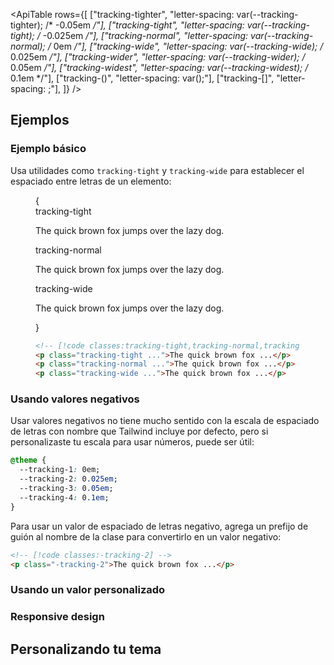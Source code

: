 

<ApiTable
  rows={[
    ["tracking-tighter", "letter-spacing: var(--tracking-tighter); /* -0.05em */"],
    ["tracking-tight", "letter-spacing: var(--tracking-tight); /* -0.025em */"],
    ["tracking-normal", "letter-spacing: var(--tracking-normal); /* 0em */"],
    ["tracking-wide", "letter-spacing: var(--tracking-wide); /* 0.025em */"],
    ["tracking-wider", "letter-spacing: var(--tracking-wider); /* 0.05em */"],
    ["tracking-widest", "letter-spacing: var(--tracking-widest); /* 0.1em */"],
    ["tracking-(<custom-property>)", "letter-spacing: var(<custom-property>);"],
    ["tracking-[<value>]", "letter-spacing: <value>;"],
  ]}
/>

## Ejemplos

### Ejemplo básico

Usa utilidades como `tracking-tight` y `tracking-wide` para establecer el espaciado entre letras de un elemento:

<Figure>

<Example>
  {
    <div className="flex flex-col gap-8">
      <div>
        <span className="mb-3 font-mono text-xs font-medium text-gray-500 dark:text-gray-400">tracking-tight</span>
        <p className="text-lg font-medium tracking-tight text-gray-900 dark:text-gray-200">
          The quick brown fox jumps over the lazy dog.
        </p>
      </div>
      <div>
        <span className="mb-3 font-mono text-xs font-medium text-gray-500 dark:text-gray-400">tracking-normal</span>
        <p className="text-lg font-medium tracking-normal text-gray-900 dark:text-gray-200">
          The quick brown fox jumps over the lazy dog.
        </p>
      </div>
      <div>
        <span className="mb-3 font-mono text-xs font-medium text-gray-500 dark:text-gray-400">tracking-wide</span>
        <p className="text-lg font-medium tracking-wide text-gray-900 dark:text-gray-200">
          The quick brown fox jumps over the lazy dog.
        </p>
      </div>
    </div>
  }
</Example>

```html
<!-- [!code classes:tracking-tight,tracking-normal,tracking-wide] -->
<p class="tracking-tight ...">The quick brown fox ...</p>
<p class="tracking-normal ...">The quick brown fox ...</p>
<p class="tracking-wide ...">The quick brown fox ...</p>
```

</Figure>

### Usando valores negativos

Usar valores negativos no tiene mucho sentido con la escala de espaciado de letras con nombre que Tailwind incluye por defecto, pero si personalizaste tu escala para usar números, puede ser útil:

```css
@theme {
  --tracking-1: 0em;
  --tracking-2: 0.025em;
  --tracking-3: 0.05em;
  --tracking-4: 0.1em;
}
```

Para usar un valor de espaciado de letras negativo, agrega un prefijo de guión al nombre de la clase para convertirlo en un valor negativo:

```html
<!-- [!code classes:-tracking-2] -->
<p class="-tracking-2">The quick brown fox ...</p>
```

### Usando un valor personalizado

<UsingACustomValue element="p" utility="tracking" name="letter spacing" value=".25em" />

### Responsive design

<ResponsiveDesign element="p" property="letter-spacing" defaultClass="tracking-tight" featuredClass="tracking-wide" />

## Personalizando tu tema

<CustomizingYourTheme
  element="p"
  utility="tracking"
  name="letter spacing"
  customValue="-0.075em"
  customName="tightest"
/>
